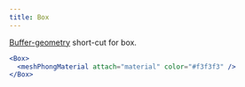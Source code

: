 ```yaml
---
title: Box
---
```


[Buffer-geometry](https://threejs.org/docs/index.html#api/en/core/BufferGeometry) short-cut for box.

```jsx
<Box>
  <meshPhongMaterial attach="material" color="#f3f3f3" />
</Box>
```

<StoryBookLink link="shapes--box" />

<StoryBookEmbed id="shapes--box" />
